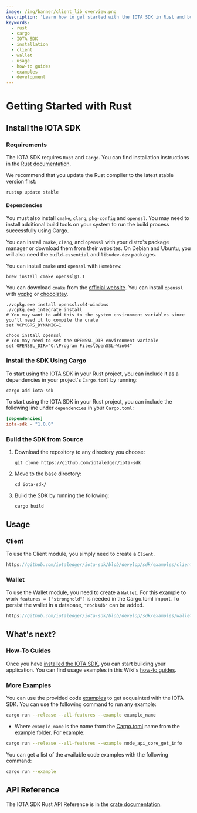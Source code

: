 ```yaml
---
image: /img/banner/client_lib_overview.png
description: 'Learn how to get started with the IOTA SDK in Rust and build applications for IOTA.'
keywords:
  - rust
  - cargo
  - IOTA SDK
  - installation
  - client
  - wallet
  - usage
  - how-to guides
  - examples
  - development
---
```



# Getting Started with Rust

<WarningPasswordStorage />

## Install the IOTA SDK

### Requirements

The IOTA SDK requires `Rust` and `Cargo`. You can find installation instructions in
the [Rust documentation](https://doc.rust-lang.org/cargo/getting-started/installation.html).

We recommend that you update the Rust compiler to the latest stable version first:

```shell
rustup update stable
```

#### Dependencies

You must also install `cmake`, `clang`, `pkg-config` and `openssl`. You may need to install additional build tools on
your system to run the build process successfully using Cargo.

<Tabs groupId="os" queryString>
<TabItem value="linux" label="Linux">

You can install `cmake`, `clang`, and `openssl` with your distro's package manager or download them from their websites.
On Debian and Ubuntu, you will also need the `build-essential` and `libudev-dev` packages.

</TabItem>

<TabItem value="mac" label="macOS">

You can install `cmake` and `openssl` with `Homebrew`:

```
brew install cmake openssl@1.1
```

</TabItem>
<TabItem value="windows" label="Windows">

You can download `cmake` from the [official website](https://cmake.org/download/). You can install `openssl`
with [vcpkg](https://github.com/microsoft/vcpkg) or [chocolatey](https://chocolatey.org/).

<Tabs groupId="windowsPackageManager" queryString>
<TabItem value="vcpkg" label="vcpkg">

```shell
./vcpkg.exe install openssl:x64-windows
./vcpkg.exe integrate install
# You may want to add this to the system environment variables since you'll need it to compile the crate
set VCPKGRS_DYNAMIC=1
```

</TabItem>
<TabItem value="chocolatey" label="chocolatey">

```
choco install openssl
# You may need to set the OPENSSL_DIR environment variable
set OPENSSL_DIR="C:\Program Files\OpenSSL-Win64"
```

</TabItem>
</Tabs>
</TabItem>
</Tabs>

### Install the SDK Using Cargo

<Tabs>
<TabItem value="cargo" label="Cargo add">

To start using the IOTA SDK in your Rust project, you can include it as a dependencies in your project's `Cargo.toml` by running:

```bash
cargo add iota-sdk
```

</TabItem>

<TabItem value="manual" label="Cargo.toml">

To start using the IOTA SDK in your Rust project, you can include the following line under `dependencies` in your `Cargo.toml`:

```toml
[dependencies]
iota-sdk = "1.0.0"
```

</TabItem>
</Tabs>

### Build the SDK from Source

1. Download the repository to any directory you choose:

   ```shell
   git clone https://github.com/iotaledger/iota-sdk
   ```

2. Move to the base directory:

   ```shell
   cd iota-sdk/
   ```

3. Build the SDK by running the following:

   ```shell
   cargo build
   ```

## Usage

### Client

To use the Client module, you simply need to create a `Client`.

```rust reference
https://github.com/iotaledger/iota-sdk/blob/develop/sdk/examples/client/getting_started.rs#L10-L23
```

### Wallet

To use the Wallet module, you need to create a `Wallet`.
For this example to work `features = ["stronghold"]` is needed in the Cargo.toml import. To persist the wallet in a database, `"rocksdb"` can be added.

```rust reference
https://github.com/iotaledger/iota-sdk/blob/develop/sdk/examples/wallet/getting_started.rs#L12-L56
```

## What's next?

### How-To Guides

Once you have [installed the IOTA SDK](#install-the-iota-sdk), you can start building your application. You can find
usage examples in this Wiki's [how-to guides](../how-tos/introduction.md).

### More Examples

You can use the provided code [examples](https://github.com/iotaledger/iota-sdk/tree/develop/sdk/examples) to get
acquainted with the IOTA SDK. You can use the following command to run any example:

```bash
cargo run --release --all-features --example example_name
```

- Where `example_name` is the name from
  the [Cargo.toml](https://github.com/iotaledger/iota-sdk/tree/develop/sdk/sdk/Cargo.toml) name from the example folder.
  For example:

```bash
cargo run --release --all-features --example node_api_core_get_info
```

You can get a list of the available code examples with the following command:

```bash
cargo run --example
```

## API Reference

The IOTA SDK Rust API Reference is in the [crate documentation](https://docs.rs/iota-sdk/latest/iota_sdk/).
